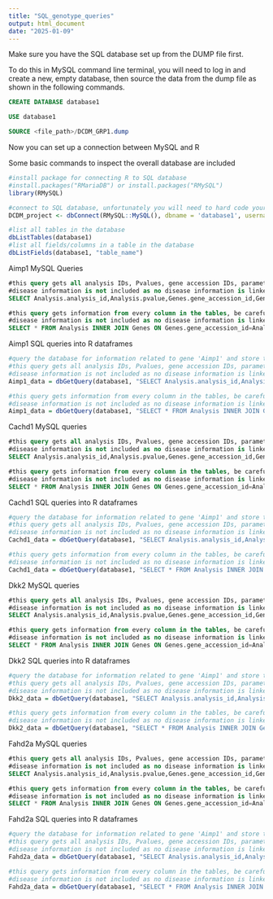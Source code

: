---
title: "SQL_genotype_queries"
output: html_document
date: "2025-01-09"
---

Make sure you have the SQL database set up from the DUMP file first.

To do this in MySQL command line terminal, you will need to log in and create a new, empty database, then source the data from the dump file as shown in the following commands.

```{sql connection=}
CREATE DATABASE database1

USE database1

SOURCE <file_path>/DCDM_GRP1.dump
```

Now you can set up a connection between MySQL and R

Some basic commands to inspect the overall database are included

```{r setup, include=FALSE}
#install package for connecting R to SQL database
#install.packages("RMariaDB") or install.packages("RMySQL")
library(RMySQL)

#connect to SQL database, unfortunately you will need to hard code your login details
DCDM_project <- dbConnect(RMySQL::MySQL(), dbname = 'database1', username = 'your_username', password = 'your_password')

#list all tables in the database
dbListTables(database1)
#list all fields/columns in a table in the database
dbListFields(database1, "table_name")
```

Aimp1 MySQL Queries

```{sql connection=}
#this query gets all analysis IDs, Pvalues, gene accession IDs, parameter names, parameter descriptions, parameter IDs, parameterOrigIDs, procedure names and procedure descriptions related to Aimp1
#disease information is not included as no disease information is linked to Aimp1
SELECT Analysis.analysis_id,Analysis.pvalue,Genes.gene_accession_id,Genes.gene_symbol,Parameter.parameter_name,Parameter.parameter_group,Parameter.parameter_ID,impcParameterOrigId, parameter_description, procedure_name, procedure_description FROM Analysis INNER JOIN Genes ON Genes.gene_accession_id=Analysis.gene_accession_id INNER JOIN Parameter ON Parameter.parameter_id=Analysis.parameter_id INNER JOIN procedures ON procedures.procedure_id=parameter.procedure_id WHERE gene_symbol= 'Aimp1'

#this query gets information from every column in the tables, be careful as this does output duplicate ID columns as well. 
#disease information is not included as no disease information is linked to Aimp1
SELECT * FROM Analysis INNER JOIN Genes ON Genes.gene_accession_id=Analysis.gene_accession_id INNER JOIN Parameter ON Parameter.parameter_id=Analysis.parameter_id INNER JOIN procedures ON procedures.procedure_id=parameter.procedure_id WHERE gene_symbol= 'Aimp1'
```

Aimp1 SQL queries into R dataframes

```{r}
#query the database for information related to gene 'Aimp1' and store the output as a dataframe
#this query gets all analysis IDs, Pvalues, gene accession IDs, parameter names, parameter descriptions, parameter IDs, parameterOrigIDs, procedure names and procedure descriptions related to Aimp1
#disease information is not included as no disease information is linked to Aimp1
Aimp1_data = dbGetQuery(database1, "SELECT Analysis.analysis_id,Analysis.pvalue,Genes.gene_accession_id,Genes.gene_symbol,Parameter.parameter_name,Parameter.parameter_group,Parameter.parameter_ID,impcParameterOrigId, parameter_description, procedure_name, procedure_description FROM Analysis INNER JOIN Genes ON Genes.gene_accession_id=Analysis.gene_accession_id INNER JOIN Parameter ON Parameter.parameter_id=Analysis.parameter_id INNER JOIN procedures ON procedures.procedure_id=parameter.procedure_id WHERE gene_symbol= 'Aimp1'") 

#this query gets information from every column in the tables, be careful as this does output duplicate ID columns as well. 
#disease information is not included as no disease information is linked to Aimp1
Aimp1_data = dbGetQuery(database1, "SELECT * FROM Analysis INNER JOIN Genes ON Genes.gene_accession_id=Analysis.gene_accession_id INNER JOIN Parameter ON Parameter.parameter_id=Analysis.parameter_id INNER JOIN procedures ON procedures.procedure_id=parameter.procedure_id WHERE gene_symbol= 'Aimp1'") 
```

Cachd1 MySQL queries

```{sql connection=}
#this query gets all analysis IDs, Pvalues, gene accession IDs, parameter names, parameter descriptions, parameter IDs, parameterOrigIDs, procedure names and procedure descriptions related to Aimp1
#disease information is not included as no disease information is linked to Cachd1
SELECT Analysis.analysis_id,Analysis.pvalue,Genes.gene_accession_id,Genes.gene_symbol,Parameter.parameter_name,Parameter.parameter_group,Parameter.parameter_ID,impcParameterOrigId, parameter_description, procedure_name, procedure_description FROM Analysis INNER JOIN Genes ON Genes.gene_accession_id=Analysis.gene_accession_id INNER JOIN Parameter ON Parameter.parameter_id=Analysis.parameter_id INNER JOIN procedures ON procedures.procedure_id=parameter.procedure_id WHERE gene_symbol= 'Cachd1'

#this query gets information from every column in the tables, be careful as this does output duplicate ID columns as well. 
#disease information is not included as no disease information is linked to Cachd1
SELECT * FROM Analysis INNER JOIN Genes ON Genes.gene_accession_id=Analysis.gene_accession_id INNER JOIN Parameter ON Parameter.parameter_id=Analysis.parameter_id INNER JOIN procedures ON procedures.procedure_id=parameter.procedure_id WHERE gene_symbol= 'Cachd1'
```

Cachd1 SQL queries into R dataframes

```{r}
#query the database for information related to gene 'Aimp1' and store the output as a dataframe
#this query gets all analysis IDs, Pvalues, gene accession IDs, parameter names, parameter descriptions, parameter IDs, parameterOrigIDs, procedure names and procedure descriptions related to Aimp1
#disease information is not included as no disease information is linked to Cachd1
Cachd1_data = dbGetQuery(database1, "SELECT Analysis.analysis_id,Analysis.pvalue,Genes.gene_accession_id,Genes.gene_symbol,Parameter.parameter_name,Parameter.parameter_group,Parameter.parameter_ID,impcParameterOrigId, parameter_description, procedure_name, procedure_description FROM Analysis INNER JOIN Genes ON Genes.gene_accession_id=Analysis.gene_accession_id INNER JOIN Parameter ON Parameter.parameter_id=Analysis.parameter_id INNER JOIN procedures ON procedures.procedure_id=parameter.procedure_id WHERE gene_symbol= 'Cachd1'") 

#this query gets information from every column in the tables, be careful as this does output duplicate ID columns as well. 
#disease information is not included as no disease information is linked to Cachd1
Cachd1_data = dbGetQuery(database1, "SELECT * FROM Analysis INNER JOIN Genes ON Genes.gene_accession_id=Analysis.gene_accession_id INNER JOIN Parameter ON Parameter.parameter_id=Analysis.parameter_id INNER JOIN procedures ON procedures.procedure_id=parameter.procedure_id WHERE gene_symbol= 'Cachd1'") 
```

Dkk2 MySQL queries

```{sql connection=}
#this query gets all analysis IDs, Pvalues, gene accession IDs, parameter names, parameter descriptions, parameter IDs, parameterOrigIDs, procedure names and procedure descriptions related to Aimp1
#disease information is not included as no disease information is linked to Dkk2
SELECT Analysis.analysis_id,Analysis.pvalue,Genes.gene_accession_id,Genes.gene_symbol,Parameter.parameter_name,Parameter.parameter_group,Parameter.parameter_ID,impcParameterOrigId, parameter_description, procedure_name, procedure_description FROM Analysis INNER JOIN Genes ON Genes.gene_accession_id=Analysis.gene_accession_id INNER JOIN Parameter ON Parameter.parameter_id=Analysis.parameter_id INNER JOIN procedures ON procedures.procedure_id=parameter.procedure_id WHERE gene_symbol= 'Dkk2'

#this query gets information from every column in the tables, be careful as this does output duplicate ID columns as well. 
#disease information is not included as no disease information is linked to Dkk2
SELECT * FROM Analysis INNER JOIN Genes ON Genes.gene_accession_id=Analysis.gene_accession_id INNER JOIN Parameter ON Parameter.parameter_id=Analysis.parameter_id INNER JOIN procedures ON procedures.procedure_id=parameter.procedure_id WHERE gene_symbol= 'Dkk2'
```

Dkk2 SQL queries into R dataframes

```{r}
#query the database for information related to gene 'Aimp1' and store the output as a dataframe
#this query gets all analysis IDs, Pvalues, gene accession IDs, parameter names, parameter descriptions, parameter IDs, parameterOrigIDs, procedure names and procedure descriptions related to Aimp1
#disease information is not included as no disease information is linked to Dkk2
Dkk2_data = dbGetQuery(database1, "SELECT Analysis.analysis_id,Analysis.pvalue,Genes.gene_accession_id,Genes.gene_symbol,Parameter.parameter_name,Parameter.parameter_group,Parameter.parameter_ID,impcParameterOrigId, parameter_description, procedure_name, procedure_description FROM Analysis INNER JOIN Genes ON Genes.gene_accession_id=Analysis.gene_accession_id INNER JOIN Parameter ON Parameter.parameter_id=Analysis.parameter_id INNER JOIN procedures ON procedures.procedure_id=parameter.procedure_id WHERE gene_symbol= 'Dkk2'") 

#this query gets information from every column in the tables, be careful as this does output duplicate ID columns as well. 
#disease information is not included as no disease information is linked to Dkk2
Dkk2_data = dbGetQuery(database1, "SELECT * FROM Analysis INNER JOIN Genes ON Genes.gene_accession_id=Analysis.gene_accession_id INNER JOIN Parameter ON Parameter.parameter_id=Analysis.parameter_id INNER JOIN procedures ON procedures.procedure_id=parameter.procedure_id WHERE gene_symbol= 'Dkk2'") 
```

Fahd2a MySQL queries

```{sql connection=}
#this query gets all analysis IDs, Pvalues, gene accession IDs, parameter names, parameter descriptions, parameter IDs, parameterOrigIDs, procedure names and procedure descriptions related to Aimp1
#disease information is not included as no disease information is linked to Fahd2a
SELECT Analysis.analysis_id,Analysis.pvalue,Genes.gene_accession_id,Genes.gene_symbol,Parameter.parameter_name,Parameter.parameter_group,Parameter.parameter_ID,impcParameterOrigId, parameter_description, procedure_name, procedure_description FROM Analysis INNER JOIN Genes ON Genes.gene_accession_id=Analysis.gene_accession_id INNER JOIN Parameter ON Parameter.parameter_id=Analysis.parameter_id INNER JOIN procedures ON procedures.procedure_id=parameter.procedure_id WHERE gene_symbol= 'Fahd2a'

#this query gets information from every column in the tables, be careful as this does output duplicate ID columns as well. 
#disease information is not included as no disease information is linked to Fahd2a
SELECT * FROM Analysis INNER JOIN Genes ON Genes.gene_accession_id=Analysis.gene_accession_id INNER JOIN Parameter ON Parameter.parameter_id=Analysis.parameter_id INNER JOIN procedures ON procedures.procedure_id=parameter.procedure_id WHERE gene_symbol= 'Fahd2a'
```

Fahd2a SQL queries into R dataframes

```{r}
#query the database for information related to gene 'Aimp1' and store the output as a dataframe
#this query gets all analysis IDs, Pvalues, gene accession IDs, parameter names, parameter descriptions, parameter IDs, parameterOrigIDs, procedure names and procedure descriptions related to Aimp1
#disease information is not included as no disease information is linked to Fahd2a
Fahd2a_data = dbGetQuery(database1, "SELECT Analysis.analysis_id,Analysis.pvalue,Genes.gene_accession_id,Genes.gene_symbol,Parameter.parameter_name,Parameter.parameter_group,Parameter.parameter_ID,impcParameterOrigId, parameter_description, procedure_name, procedure_description FROM Analysis INNER JOIN Genes ON Genes.gene_accession_id=Analysis.gene_accession_id INNER JOIN Parameter ON Parameter.parameter_id=Analysis.parameter_id INNER JOIN procedures ON procedures.procedure_id=parameter.procedure_id WHERE gene_symbol= 'Fahd2a'") 

#this query gets information from every column in the tables, be careful as this does output duplicate ID columns as well. 
#disease information is not included as no disease information is linked to Fahd2a
Fahd2a_data = dbGetQuery(database1, "SELECT * FROM Analysis INNER JOIN Genes ON Genes.gene_accession_id=Analysis.gene_accession_id INNER JOIN Parameter ON Parameter.parameter_id=Analysis.parameter_id INNER JOIN procedures ON procedures.procedure_id=parameter.procedure_id WHERE gene_symbol= 'Fahd2a'") 
```
